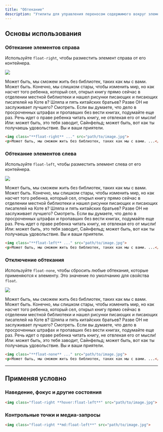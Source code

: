 ```yaml
---
title: "Обтекание"
description: "Утилиты для управления переносом содержимого вокруг элемента."
---
```




## Основы использования

### Обтекание элементов справа

Используйте `float-right`, чтобы разместить элемент справа от его контейнера.

<Example resizable p="none">
  <div class="mx-4 bg-white shadow-xl p-8 text-slate-700 dark:bg-slate-800 dark:text-slate-400">
    <div class="float-right ml-6">
      <div class="relative aspect-w-4 aspect-h-5 sm:aspect-w-16 sm:aspect-h-9 w-20 sm:w-44">
        <img class="object-cover rounded-lg" src="https://images.unsplash.com/photo-1554629947-334ff61d85dc?ixid=MnwxMjA3fDB8MHxwaG90by1wYWdlfHx8fGVufDB8fHx8&ixlib=rb-1.2.1&auto=format&fit=crop&w=320&q=80" />
        <div class="absolute inset-0 ring-1 ring-inset ring-black/10 rounded-lg"></div>
      </div>
    </div>
    <p class="text-justify">Может быть, мы сможем жить без библиотек, таких как мы с вами. Может быть. Конечно, мы слишком стары, чтобы изменить мир, но как насчет того ребенка, который сел, открыл книгу прямо сейчас в отделении местной библиотеки и нашел рисунки писающих и писающих писателей на Коте в? Шляпа и пять китайских братьев? Разве ОН не заслуживает лучшего? Смотреть. Если вы думаете, что дело в просроченных штрафах и пропавших без вести книгах, подумайте еще раз. Речь идет о праве ребенка читать книгу, не отвлекая его от мысли! Или: может быть, это тебя заводит, Сайнфельд; может быть, вот как ты получаешь удовольствие. Вы и ваши приятели.</p>
  </div>
</Example>

```html
<img class="**float-right** ..." src="path/to/image.jpg">
<p>Может быть, мы сможем жить без библиотек, таких как мы с вами. ...</p>
```

### Обтекание элементов слева

Используйте `float-left`, чтобы разместить элемент слева от его контейнера.

<Example resizable p="none">
  <div class="mx-4 bg-white shadow-xl p-8 text-slate-700 dark:bg-slate-800 dark:text-slate-400">
    <div class="float-left mr-6">
      <div class="relative aspect-w-4 aspect-h-5 sm:aspect-w-16 sm:aspect-h-9 w-20 sm:w-44">
        <img class="object-cover rounded-lg" src="https://images.unsplash.com/photo-1554629947-334ff61d85dc?ixid=MnwxMjA3fDB8MHxwaG90by1wYWdlfHx8fGVufDB8fHx8&ixlib=rb-1.2.1&auto=format&fit=crop&w=320&q=80" />
        <div class="absolute inset-0 ring-1 ring-inset ring-black/10 rounded-lg"></div>
      </div>
    </div>
    <p class="text-justify">Может быть, мы сможем жить без библиотек, таких как мы с вами. Может быть. Конечно, мы слишком стары, чтобы изменить мир, но как насчет того ребенка, который сел, открыл книгу прямо сейчас в отделении местной библиотеки и нашел рисунки писающих и писающих писателей на Коте в? Шляпа и пять китайских братьев? Разве ОН не заслуживает лучшего? Смотреть. Если вы думаете, что дело в просроченных штрафах и пропавших без вести книгах, подумайте еще раз. Речь идет о праве ребенка читать книгу, не отвлекая его от мысли! Или: может быть, это тебя заводит, Сайнфельд; может быть, вот как ты получаешь удовольствие. Вы и ваши приятели.</p>
  </div>
</Example>

```html
<img class="**float-left** ..." src="path/to/image.jpg">
<p>Может быть, мы сможем жить без библиотек, таких как мы с вами. ...</p>
```

### Отключение обтекания

Используйте `float-none`, чтобы сбросить любые обтекания, которые применяются к элементу. Это значение по умолчанию для свойства `float`.

<Example resizable p="none">
  <div class="mx-4 bg-white shadow-xl p-8 text-slate-700 dark:bg-slate-800 dark:text-slate-400">
    <div class="inline-block relative mb-4">
      <div class="relative aspect-w-16 aspect-h-9 w-44">
        <img class="object-cover rounded-lg" src="https://images.unsplash.com/photo-1554629947-334ff61d85dc?ixid=MnwxMjA3fDB8MHxwaG90by1wYWdlfHx8fGVufDB8fHx8&ixlib=rb-1.2.1&auto=format&fit=crop&w=320&q=80" />
        <div class="absolute inset-0 ring-1 ring-inset ring-black/10 rounded-lg"></div>
      </div>
    </div>
    <p class="text-justify">Может быть, мы сможем жить без библиотек, таких как мы с вами. Может быть. Конечно, мы слишком стары, чтобы изменить мир, но как насчет того ребенка, который сел, открыл книгу прямо сейчас в отделении местной библиотеки и нашел рисунки писающих и писающих писателей на Коте в? Шляпа и пять китайских братьев? Разве ОН не заслуживает лучшего? Смотреть. Если вы думаете, что дело в просроченных штрафах и пропавших без вести книгах, подумайте еще раз. Речь идет о праве ребенка читать книгу, не отвлекая его от мысли! Или: может быть, это тебя заводит, Сайнфельд; может быть, вот как ты получаешь удовольствие. Вы и ваши приятели.</p>
  </div>
</Example>

```html
<img class="**float-none** ..." src="path/to/image.jpg">
<p>Может быть, мы сможем жить без библиотек, таких как мы с вами. ...</p>
```

---

## <Heading ignore>Применяя условно</Heading>

### <Heading ignore>Наведение, фокус и другие состояния</Heading>

<HoverFocusAndOtherStates featuredClass="float-right">

```html
<img class="float-right **hover:float-left**" src="path/to/image.jpg">
```

</HoverFocusAndOtherStates>

### <Heading ignore>Контрольные точки и медиа-запросы</Heading>

<BreakpointsAndMediaQueries featuredClass="float-right">

```html
<img class="float-right **md:float-left**" src="path/to/image.jpg">
```

</BreakpointsAndMediaQueries>
